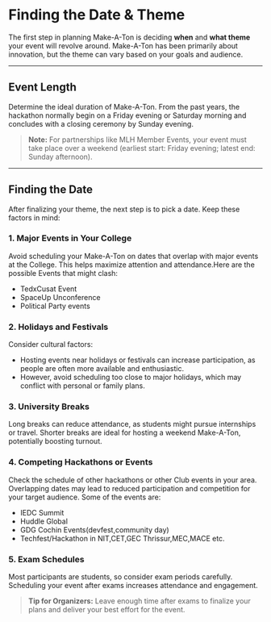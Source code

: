 # Finding the Date & Theme

The first step in planning Make-A-Ton is deciding **when** and **what theme** your event will revolve around. Make-A-Ton has been primarily about innovation, but the theme can vary based on your goals and audience.

---

## Event Length

Determine the ideal duration of Make-A-Ton. From the past years, the hackathon normally begin on a Friday evening or Saturday morning and concludes with a closing ceremony by Sunday evening.

> **Note:** For partnerships like MLH Member Events, your event must take place over a weekend (earliest start: Friday evening; latest end: Sunday afternoon).

---

## Finding the Date

After finalizing your theme, the next step is to pick a date. Keep these factors in mind:

### 1. Major Events in Your College

Avoid scheduling your Make-A-Ton on dates that overlap with major events at the College. This helps maximize attention and attendance.Here are the possible Events that might clash:

- TedxCusat Event
- SpaceUp Unconference
- Political Party events

### 2. Holidays and Festivals

Consider cultural factors:

- Hosting events near holidays or festivals can increase participation, as people are often more available and enthusiastic.
- However, avoid scheduling too close to major holidays, which may conflict with personal or family plans.

### 3. University Breaks

Long breaks can reduce attendance, as students might pursue internships or travel. Shorter breaks are ideal for hosting a weekend Make-A-Ton, potentially boosting turnout.

### 4. Competing Hackathons or Events

Check the schedule of other hackathons or other Club events in your area. Overlapping dates may lead to reduced participation and competition for your target audience. Some of the events are:

- IEDC Summit
- Huddle Global
- GDG Cochin Events(devfest,community day)
- Techfest/Hackathon in NIT,CET,GEC Thrissur,MEC,MACE etc.

### 5. Exam Schedules

Most participants are students, so consider exam periods carefully. Scheduling your event after exams increases attendance and engagement.

> **Tip for Organizers:** Leave enough time after exams to finalize your plans and deliver your best effort for the event.
